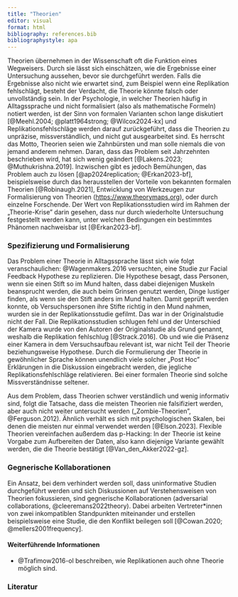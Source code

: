 ```yaml
---
title: "Theorien"
editor: visual
format: html
bibliography: references.bib
bibliographystyle: apa
---
```


Theorien übernehmen in der Wissenschaft oft die Funktion eines Wegweisers. Durch sie lässt sich einschätzen, wie die Ergebnisse einer Untersuchung aussehen, bevor sie durchgeführt werden. Falls die Ergebnisse also nicht wie erwartet sind, zum Beispiel wenn eine Replikation fehlschlägt, besteht der Verdacht, die Theorie könnte falsch oder unvollständig sein. In der Psychologie, in welcher Theorien häufig in Alltagssprache und nicht formalisiert (also als mathematische Formeln) notiert werden, ist der Sinn von formalen Varianten schon lange diskutiert [@Meehl.2004; @platt1964strong; @Wilcox2024-kx] und Replikationsfehlschläge werden darauf zurückgeführt, dass die Theorien zu unpräzise, missverständlich, und nicht gut ausgearbeitet sind. Es herrscht das Motto, Theorien seien wie Zahnbürsten und man solle niemals die von jemand anderem nehmen. Daran, dass das Problem seit Jahrzehnten beschrieben wird, hat sich wenig geändert [@Lakens.2023; @Muthukrishna.2019]. Inzwischen gibt es jedoch Bemühungen, das Problem auch zu lösen [@ap2024replication; @Erkan2023-bf], beispielsweise durch das herausstellen der Vorteile von bekannten formalen Theorien [@Robinaugh.2021], Entwicklung von Werkzeugen zur Formalisierung von Theorien (<https://www.theorymaps.org>), oder durch einzelne Forschende. Der Wert von Replikationsstudien wird im Rahmen der „Theorie-Krise" darin gesehen, dass nur durch wiederholte Untersuchung festgestellt werden kann, unter welchen Bedingungen ein bestimmtes Phänomen nachweisbar ist [@Erkan2023-bf].

### Spezifizierung und Formalisierung

Das Problem einer Theorie in Alltagssprache lässt sich wie folgt veranschaulichen: @Wagenmakers.2016 versuchten, eine Studie zur Facial Feedback Hypothese zu replizieren. Die Hypothese besagt, dass Personen, wenn sie einen Stift so im Mund halten, dass dabei diejenigen Muskeln beansprucht werden, die auch beim Grinsen genutzt werden, Dinge lustiger finden, als wenn sie den Stift anders im Mund halten. Damit geprüft werden konnte, ob Versuchspersonen ihre Stifte richtig in den Mund nahmen, wurden sie in der Replikationsstudie gefilmt. Das war in der Originalstudie nicht der Fall. Die Replikationsstudien schlugen fehl und der Unterschied der Kamera wurde von den Autoren der Originalstudie als Grund genannt, weshalb die Replikation fehlschlug [@Strack.2016]. Ob und wie die Präsenz einer Kamera in dem Versuchsaufbau relevant ist, war nicht Teil der Theorie beziehungsweise Hypothese. Durch die Formulierung der Theorie in gewöhnlicher Sprache können unendlich viele solcher „Post Hoc" Erklärungen in die Diskussion eingebracht werden, die jegliche Replikationsfehlschläge relativieren. Bei einer formalen Theorie sind solche Missverständnisse seltener.

Aus dem Problem, dass Theorien schwer verständlich und wenig informativ sind, folgt die Tatsache, dass die meisten Theorien nie falsifiziert werden, aber auch nicht weiter untersucht werden („Zombie-Theorien", @Ferguson.2012). Ähnlich verhält es sich mit psychologischen Skalen, bei denen die meisten nur einmal verwendet werden [@Elson.2023]. Flexible Theorien vereinfachen außerdem das p-Hacking: In der Theorie ist keine Vorgabe zum Aufbereiten der Daten, also kann diejenige Variante gewählt werden, die die Theorie bestätigt [@Van_den_Akker2022-gz].

### Gegnerische Kollaborationen

Ein Ansatz, bei dem verhindert werden soll, dass uninformative Studien durchgeführt werden und sich Diskussionen auf Verstehensweisen von Theorien fokussieren, sind gegnerische Kollaborationen (adversarial collaborations, @cleeremans2022theory). Dabei arbeiten Vertreter\*innen von zwei inkompatiblen Standpunkten miteinander und erstellen beispielsweise eine Studie, die den Konflikt beilegen soll [@Cowan.2020; @mellers2001frequency].

#### Weiterführende Informationen

-   @Trafimow2016-ol beschreiben, wie Replikationen auch ohne Theorie möglich sind.

### Literatur
